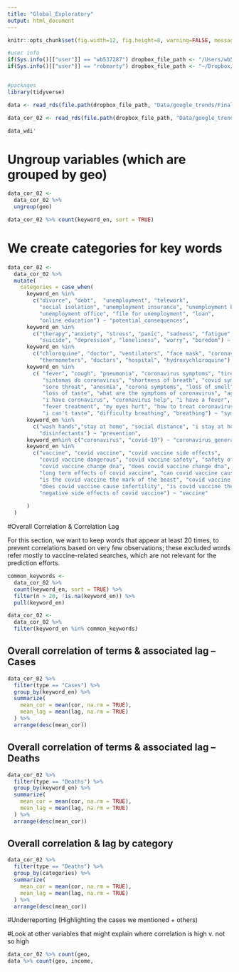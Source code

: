 ```yaml
---
title: "Global_Exploratory"
output: html_document
---
```



```r
knitr::opts_chunk$set(fig.width=12, fig.height=8, warning=FALSE, message=FALSE)
```

```r
#user info
if(Sys.info()[["user"]] == "wb537287") dropbox_file_path <- "/Users/wb537287/Dropbox/COVID Social Media Analysis/"
if(Sys.info()[["user"]] == "robmarty") dropbox_file_path <- "~/Dropbox/World Bank/Side Work/COVID Social Media Analysis"


#packages
library(tidyverse)

data <- read_rds(file.path(dropbox_file_path, "Data/google_trends/FinalData/gtrends_full_timeseries/gtrends_otherdata_varclean.rds"))

data_cor_02 <- read_rds(file.path(dropbox_file_path, "Data/google_trends/FinalData/gtrends_full_timeseries/correlation_datasets/correlations_gtrends_otherdata_varclean_since2020-02-01.rds"))

data_wdi'

```


# Ungroup variables (which are grouped by geo)
```r
data_cor_02 <- 
  data_cor_02 %>% 
  ungroup(geo) 

data_cor_02 %>% count(keyword_en, sort = TRUE)
```

# We create categories for key words

```r
data_cor_02 <- 
  data_cor_02 %>% 
  mutate(
    categories = case_when(
      keyword_en %in% 
        c("divorce", "debt",  "unemployment", "telework",
          "social isolation", "unemployment insurance", "unemployment benefits", 
          "unemployment office", "file for unemployment", "loan",
          "online education") ~ "potential_consequences",
      keyword_en %in% 
        c("therapy","anxiety", "stress", "panic", "sadness", "fatigue", "insomnia", 
          "suicide", "depression", "loneliness", "worry", "boredom") ~ "mental_health",
      keyword_en %in% 
        c("chloroquine", "doctor", "ventilators", "face mask", "coronavirus test", 
          "thermometers", "doctors", "hospital", "hydroxychloroquine") ~ "treatment",
      keyword_en %in% 
        c( "fever", "cough", "pneumonia", "coronavirus symptoms", "tired", "cough",
           "sintomas do coronavirus", "shortness of breath", "covid symptoms", 
           "sore throat", "anosmia", "corona symptoms", "loss of smell",
           "loss of taste", "what are the symptoms of coronavirus", "ageusia", 
           "i have coronavirus", "coronavirus help", "i have a fever", "i have a cough",
           "fever treatment", "my eyes hurt", "how to treat coronavirus", "i can't smell", 
           "i can't taste", "difficulty breathing", "breathing") ~ "symptoms",
      keyword_en %in% 
        c("wash hands","stay at home", "social distance", "i stay at home",
          "disinfectants") ~ "prevention", 
      keyword_en%in% c("coronavirus", "covid-19") ~ "coronavirus_general", 
      keyword_en %in% 
        c("vaccine", "covid vaccine", "covid vaccine side effects",
          "covid vaccine dangerous", "covid vaccine safety", "safety of covid vaccine", 
          "covid vaccine change dna", "does covid vaccine change dna", 
          "long term effects of covid vaccine", "can covid vaccine cause infertility", 
          "is the covid vaccine the mark of the beast", "covid vaccine cause infertility", 
          "does covid vaccine cause infertility", "is covid vaccine the mark of the beast", 
          "negative side effects of covid vaccine") ~ "vaccine"
      
      )
  )
```


#Overall Correlation & Correlation Lag 

For this section, we want to keep words that appear at least 20 times, to prevent correlations based on very few observations; 
these excluded words refer mostly to vaccine-related searches, which are not relevant for the prediction efforts. 
```r
common_keywords <- 
  data_cor_02 %>% 
  count(keyword_en, sort = TRUE) %>% 
  filter(n > 20, !is.na(keyword_en)) %>% 
  pull(keyword_en)

data_cor_02 <- 
  data_cor_02 %>% 
  filter(keyword_en %in% common_keywords)
```


## Overall correlation of terms & associated lag -- Cases
```r
data_cor_02 %>% 
  filter(type == "Cases") %>% 
  group_by(keyword_en) %>% 
  summarize(
    mean_cor = mean(cor, na.rm = TRUE),
    mean_lag = mean(lag, na.rm = TRUE)
  ) %>% 
  arrange(desc(mean_cor))
```

## Overall correlation of terms & associated lag -- Deaths

```r
data_cor_02 %>% 
  filter(type == "Deaths") %>% 
  group_by(keyword_en) %>% 
  summarize(
    mean_cor = mean(cor, na.rm = TRUE),
    mean_lag = mean(lag, na.rm = TRUE)
  ) %>% 
  arrange(desc(mean_cor))
```

## Overall correlation & lag by category

```r
data_cor_02 %>% 
  filter(type == "Deaths") %>% 
  group_by(categories) %>% 
  summarize(
    mean_cor = mean(cor, na.rm = TRUE),
    mean_lag = mean(lag, na.rm = TRUE)
  ) %>% 
  arrange(desc(mean_cor))
```


#Underreporting (Highlighting the cases we mentioned + others)



#Look at other variables that might explain where correlation is high v. not so high

```r
data_cor_02 %>% count(geo, 
data %>% count(geo, income, 
```

